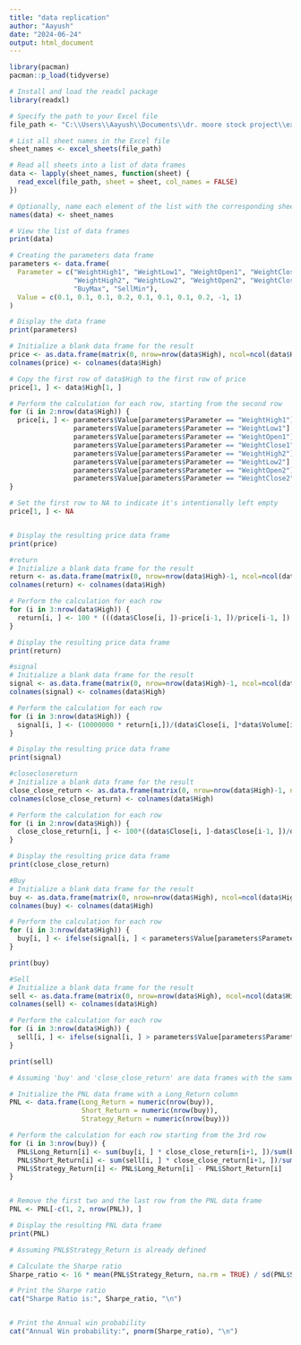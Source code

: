 ```yaml
---
title: "data replication"
author: "Aayush"
date: "2024-06-24"
output: html_document
---
```



```r
library(pacman)
pacman::p_load(tidyverse)

```

```r
# Install and load the readxl package
library(readxl)

# Specify the path to your Excel file
file_path <- "C:\\Users\\Aayush\\Documents\\dr. moore stock project\\excel files\\Liquidity.xlsx"

# List all sheet names in the Excel file
sheet_names <- excel_sheets(file_path)

# Read all sheets into a list of data frames
data <- lapply(sheet_names, function(sheet) {
  read_excel(file_path, sheet = sheet, col_names = FALSE)
})

# Optionally, name each element of the list with the corresponding sheet name
names(data) <- sheet_names

# View the list of data frames
print(data)

```



```r

# Creating the parameters data frame
parameters <- data.frame(
  Parameter = c("WeightHigh1", "WeightLow1", "WeightOpen1", "WeightClose1",
                "WeightHigh2", "WeightLow2", "WeightOpen2", "WeightClose2",
                "BuyMax", "SellMin"),
  Value = c(0.1, 0.1, 0.1, 0.2, 0.1, 0.1, 0.1, 0.2, -1, 1)
)

# Display the data frame
print(parameters)


```


```r
# Initialize a blank data frame for the result
price <- as.data.frame(matrix(0, nrow=nrow(data$High), ncol=ncol(data$High)))
colnames(price) <- colnames(data$High)

# Copy the first row of data$High to the first row of price
price[1, ] <- data$High[1, ]

# Perform the calculation for each row, starting from the second row
for (i in 2:nrow(data$High)) {
  price[i, ] <- parameters$Value[parameters$Parameter == "WeightHigh1"] * data$High[i, ] +
                parameters$Value[parameters$Parameter == "WeightLow1"] * data$Low[i, ] +
                parameters$Value[parameters$Parameter == "WeightOpen1"] * data$Open[i, ] +
                parameters$Value[parameters$Parameter == "WeightClose1"] * data$Close[i, ] +
                parameters$Value[parameters$Parameter == "WeightHigh2"] * data$High[i-1, ] +
                parameters$Value[parameters$Parameter == "WeightLow2"] * data$Low[i-1, ] +
                parameters$Value[parameters$Parameter == "WeightOpen2"] * data$Open[i-1, ] +
                parameters$Value[parameters$Parameter == "WeightClose2"] * data$Close[i-1, ]
}

# Set the first row to NA to indicate it's intentionally left empty
price[1, ] <- NA


# Display the resulting price data frame
print(price)

```


```r
#return
# Initialize a blank data frame for the result
return <- as.data.frame(matrix(0, nrow=nrow(data$High)-1, ncol=ncol(data$High)))
colnames(return) <- colnames(data$High)

# Perform the calculation for each row
for (i in 3:nrow(data$High)) {
  return[i, ] <- 100 * (((data$Close[i, ])-price[i-1, ])/price[i-1, ])
}

# Display the resulting price data frame
print(return)

```

```r
#signal
# Initialize a blank data frame for the result
signal <- as.data.frame(matrix(0, nrow=nrow(data$High)-1, ncol=ncol(data$High)))
colnames(signal) <- colnames(data$High)

# Perform the calculation for each row
for (i in 3:nrow(data$High)) {
  signal[i, ] <- (10000000 * return[i,])/(data$Close[i, ]*data$Volume[i, ])
}

# Display the resulting price data frame
print(signal)

```

```r
#closeclosereturn
# Initialize a blank data frame for the result
close_close_return <- as.data.frame(matrix(0, nrow=nrow(data$High)-1, ncol=ncol(data$High)))
colnames(close_close_return) <- colnames(data$High)

# Perform the calculation for each row
for (i in 2:nrow(data$High)) {
  close_close_return[i, ] <- 100*((data$Close[i, ]-data$Close[i-1, ])/data$Close[i-1, ])
}

# Display the resulting price data frame
print(close_close_return)
```




```r
#Buy
# Initialize a blank data frame for the result
buy <- as.data.frame(matrix(0, nrow=nrow(data$High), ncol=ncol(data$High)))
colnames(buy) <- colnames(data$High)

# Perform the calculation for each row
for (i in 3:nrow(data$High)) {
  buy[i, ] <- ifelse(signal[i, ] < parameters$Value[parameters$Parameter == "BuyMax"], 1, 0)
}

print(buy)
```


```r
#Sell
# Initialize a blank data frame for the result
sell <- as.data.frame(matrix(0, nrow=nrow(data$High), ncol=ncol(data$High)))
colnames(sell) <- colnames(data$High)

# Perform the calculation for each row
for (i in 3:nrow(data$High)) {
  sell[i, ] <- ifelse(signal[i, ] > parameters$Value[parameters$Parameter == "SellMin"], 1, 0)
}

print(sell)

```

```r
# Assuming 'buy' and 'close_close_return' are data frames with the same dimensions

# Initialize the PNL data frame with a Long_Return column
PNL <- data.frame(Long_Return = numeric(nrow(buy)),
                  Short_Return = numeric(nrow(buy)),
                  Strategy_Return = numeric(nrow(buy)))

# Perform the calculation for each row starting from the 3rd row
for (i in 3:nrow(buy)) {
  PNL$Long_Return[i] <- sum(buy[i, ] * close_close_return[i+1, ])/sum(buy[i, ])
  PNL$Short_Return[i] <- sum(sell[i, ] * close_close_return[i+1, ])/sum(sell[i, ])
  PNL$Strategy_Return[i] <- PNL$Long_Return[i] - PNL$Short_Return[i]
}


# Remove the first two and the last row from the PNL data frame
PNL <- PNL[-c(1, 2, nrow(PNL)), ]

# Display the resulting PNL data frame
print(PNL)

```


```r

# Assuming PNL$Strategy_Return is already defined

# Calculate the Sharpe ratio
Sharpe_ratio <- 16 * mean(PNL$Strategy_Return, na.rm = TRUE) / sd(PNL$Strategy_Return, na.rm = TRUE)

# Print the Sharpe ratio
cat("Sharpe Ratio is:", Sharpe_ratio, "\n")


# Print the Annual win probability
cat("Annual Win probability:", pnorm(Sharpe_ratio), "\n")


```
